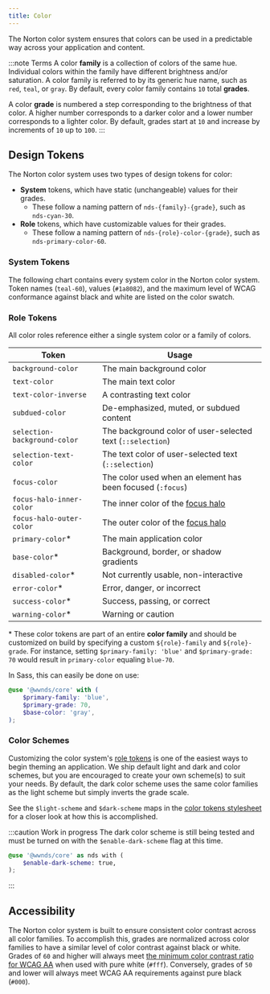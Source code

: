 ```yaml
---
title: Color
---
```



The Norton color system ensures that colors can be used in a predictable way
across your application and content.

:::note Terms
A color **family** is a collection of colors of the same hue.
Individual colors within the family have different brightness and/or saturation.
A color family is referred to by its generic hue name, such as `red`, `teal`, or
`gray`.
By default, every color family contains `10` total **grades**.

A color **grade** is numbered a step corresponding to the brightness of that color.
A higher number corresponds to a darker color and a lower number corresponds to
a lighter color.
By default, grades start at `10` and increase by increments of `10` up to `100`.
:::

## Design Tokens

The Norton color system uses two types of design tokens for color:

- **System** tokens, which have static (unchangeable) values for their grades.
  - These follow a naming pattern of `nds-{family}-{grade}`, such as `nds-cyan-30`.
- **Role** tokens, which have customizable values for their grades.
  - These follow a naming pattern of `nds-{role}-color-{grade}`, such as `nds-primary-color-60`.

### System Tokens

The following chart contains every system color in the Norton color system.
Token names (`teal-60`), values (`#1a8082`), and the maximum level of WCAG
conformance against black and white are listed on the color swatch.

<AllFamilies />

### Role Tokens

All color roles reference either a single system color or a family of colors.

| Token                        | Usage                                                         |
| ---------------------------- | ------------------------------------------------------------- |
| `background-color`           | The main background color                                     |
| `text-color`                 | The main text color                                           |
| `text-color-inverse`         | A contrasting text color                                      |
| `subdued-color`              | De-emphasized, muted, or subdued content                      |
| `selection-background-color` | The background color of user-selected text (`::selection`)    |
| `selection-text-color`       | The text color of user-selected text (`::selection`)          |
| `focus-color`                | The color used when an element has been focused (`:focus`)    |
| `focus-halo-inner-color`     | The inner color of the [focus halo](accessibility#focus-halo) |
| `focus-halo-outer-color`     | The outer color of the [focus halo](accessibility#focus-halo) |
| `primary-color`\*            | The main application color                                    |
| `base-color`\*               | Background, border, or shadow gradients                       |
| `disabled-color`\*           | Not currently usable, non-interactive                         |
| `error-color`\*              | Error, danger, or incorrect                                   |
| `success-color`\*            | Success, passing, or correct                                  |
| `warning-color`\*            | Warning or caution                                            |

\* These color tokens are part of an entire **color family** and should be customized on build by specifying a custom `${role}-family` and `${role}-grade`.
For instance, setting `$primary-family: 'blue'` and `$primary-grade: 70` would result in `primary-color` equaling `blue-70`.

In Sass, this can easily be done on use:

```scss
@use '@wwnds/core' with (
	$primary-family: 'blue',
	$primary-grade: 70,
	$base-color: 'gray',
);
```

### Color Schemes

Customizing the color system's [role tokens](design-tokens#role-tokens) is one of the easiest ways to begin theming an application.
We ship default light and dark and color schemes, but you are encouraged to create your own scheme(s) to suit your needs.
By default, the dark color scheme uses the same color families as the light scheme but simply inverts the grade scale.

See the `$light-scheme` and `$dark-scheme` maps in the
[color tokens stylesheet](https://github.com/wwnorton/design-system/blob/main/packages/core/src/color/tokens.scss)
for a closer look at how this is accomplished.

:::caution Work in progress
The dark color scheme is still being tested and must be turned on with the `$enable-dark-scheme` flag at this time.

```scss
@use '@wwnds/core' as nds with (
	$enable-dark-scheme: true,
);
```
:::

## Accessibility

The Norton color system is built to ensure consistent color contrast across all
color families.
To accomplish this, grades are normalized across color families to have a similar
level of color contrast against black or white.
Grades of `60` and higher will always meet [the minimum color contrast ratio for WCAG AA](https://www.w3.org/TR/WCAG21/#contrast-minimum)
when used with pure white (`#fff`).
Conversely, grades of `50` and lower will always meet WCAG AA requirements against
pure black (`#000`).
